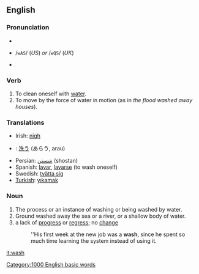 ==English==
===Pronunciation===
*{{IPA|/wɑʃ/ (''US'') ''or'' /wɒʃ/ (''UK'')}}
*{{SAMPA}} /<tt>wAS</tt>/ (''US'') ''or'' /<tt>wQS</tt>/ (''UK'')
*{{audio|en-us-wash.ogg|Audio (US)}}

=== Verb ===
# To clean oneself with [[water]].
# To move by the force of water in motion (as in ''the flood washed away houses'').

=== Translations ===
*Irish: [[nigh#Irish|nigh]]
*{{ja}}: [[洗う]] (あらう, arau)
*Persian: [[شستن]]  (shostan) 
*Spanish: [[lavar]], [[lavarse]] (to wash oneself)
*Swedish: [[tvätta sig]]
*[[Turkish]]: [[yıkamak]]

=== Noun ===

# The process or an instance of washing or being washed by water.
# Ground washed away the sea or a river, or a shallow body of water.
# a lack of [[progress]] or [[regress]]; no [[change]]
#:''His first week at the new job was a '''wash''', since he spent so much time learning the system  instead of using it. <!--is there a corresponding verb sense?-->
[[Category:1000 English basic words]]

[[it:wash]]